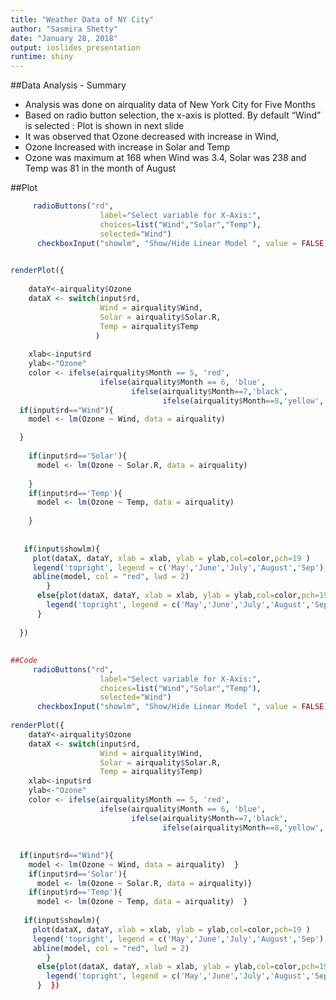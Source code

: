 ```yaml
---
title: "Weather Data of NY City"
author: "Sasmira Shetty"
date: "January 28, 2018"
output: ioslides_presentation
runtime: shiny
---
```


##Data Analysis - Summary
  
  - Analysis was done on airquality data of New York City for Five Months
  - Based on radio button selection, the x-axis is plotted. By default "Wind" is selected : Plot is shown in next slide
  - It was observed that Ozone decreased with increase in Wind,
  - Ozone Increased with increase in Solar and Temp
  - Ozone was maximum at 168 when Wind was 3.4, Solar was 238 and Temp was 81 in the month of August

##Plot
```r
     radioButtons("rd",
                    label="Select variable for X-Axis:",
                    choices=list("Wind","Solar","Temp"),
                    selected="Wind")
      checkboxInput("showlm", "Show/Hide Linear Model ", value = FALSE)
      

renderPlot({
   
    dataY<-airquality$Ozone
    dataX <- switch(input$rd,
                    Wind = airquality$Wind,
                    Solar = airquality$Solar.R,
                    Temp = airquality$Temp
                   )
    
    xlab<-input$rd
    ylab<-"Ozone"
    color <- ifelse(airquality$Month == 5, 'red',
                    ifelse(airquality$Month == 6, 'blue', 
                           ifelse(airquality$Month==7,'black',
                                  ifelse(airquality$Month==8,'yellow','green'))))
  if(input$rd=="Wind"){
    model <- lm(Ozone ~ Wind, data = airquality)

  }
    
    if(input$rd=='Solar'){
      model <- lm(Ozone ~ Solar.R, data = airquality)
      
    }
    if(input$rd=='Temp'){
      model <- lm(Ozone ~ Temp, data = airquality)
      
    }
    
     
   if(input$showlm){
     plot(dataX, dataY, xlab = xlab, ylab = ylab,col=color,pch=19 )
     legend('topright', legend = c('May','June','July','August','Sep'), col = c('red','blue','black','yellow','green'), cex = 0.8, pch = 19) 
     abline(model, col = "red", lwd = 2)
        }
      else{plot(dataX, dataY, xlab = xlab, ylab = ylab,col=color,pch=19 )
        legend('topright', legend = c('May','June','July','August','Sep'), col = c('red','blue','black','yellow','green'), cex = 0.8, pch = 19) 
      }
         
  })
```

##
```r
##Code
     radioButtons("rd",
                    label="Select variable for X-Axis:",
                    choices=list("Wind","Solar","Temp"),
                    selected="Wind")
      checkboxInput("showlm", "Show/Hide Linear Model ", value = FALSE)
    
renderPlot({
    dataY<-airquality$Ozone
    dataX <- switch(input$rd,
                    Wind = airquality$Wind,
                    Solar = airquality$Solar.R,
                    Temp = airquality$Temp)
    xlab<-input$rd
    ylab<-"Ozone"
    color <- ifelse(airquality$Month == 5, 'red',
                    ifelse(airquality$Month == 6, 'blue', 
                           ifelse(airquality$Month==7,'black',
                                  ifelse(airquality$Month==8,'yellow','green'))))
```

##
```r
  if(input$rd=="Wind"){
    model <- lm(Ozone ~ Wind, data = airquality)  }
    if(input$rd=='Solar'){
      model <- lm(Ozone ~ Solar.R, data = airquality)}
    if(input$rd=='Temp'){
      model <- lm(Ozone ~ Temp, data = airquality)  }
    
   if(input$showlm){
     plot(dataX, dataY, xlab = xlab, ylab = ylab,col=color,pch=19 )
     legend('topright', legend = c('May','June','July','August','Sep'), col = c('red','blue','black','yellow','green'), cex = 0.8, pch = 19) 
     abline(model, col = "red", lwd = 2)
        }
      else{plot(dataX, dataY, xlab = xlab, ylab = ylab,col=color,pch=19 )
        legend('topright', legend = c('May','June','July','August','Sep'), col = c('red','blue','black','yellow','green'), cex = 0.8, pch = 19) 
      }  })
  ```
